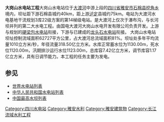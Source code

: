 {{Unreferenced|time=2014-06-11T13:46:06+00:00}}
{{Infobox dam
| name               = 大岗山水电站工程
| official_name      = 大岗山大坝
| crosses            = [[大渡河|大渡河]]
| locale             = [[四川省|四川省]][[雅安|雅安]]地区[[石棉县|石棉县]]
| type               = 混凝土双曲拱坝
| length             =
| height             ={{Convert|186|m|ft|0|}}
| hydraulic_head     =
| width              =
| status             = 在建
| spillway_type      =
| spillway_capacity  =
| began              = 2009年
| open               = 
| closed             =
| cost               =
| owner              =
| maint              =
| turbines           = 4 x 650 MW
| installed_capacity = 2,600[[瓦特|MW]]
| max_capacity       =
| annual_generation  =
| pumped_storage     =
| plant_commission   = 预计2014年
| decom              =
| reservoir          = 大岗山水库
| reservoir_capacity = 7.42億立方米
| reservoir_catchment=
| reservoir_surface  =
| bridge_carries     =
| bridge_width       =
| bridge_clearance   = 
| bridge_traffic     = 
| bridge_toll        =
| bridge_id          =
| map_cue            =
| map_image          =
| map_text           =
| location_map       = China Sichuan
| location_map_text  = 在中國四川省
| lat_d     =29
| lat_m     =26
| lat_s     =57
| lat_NS    =N
| long_d    =103
| long_m    =13
| long_s    =04
| long_EW   =E
| coordinates_type   = type:landmark
| coordinates_display= inline,title
| website            =
| extra              =
}}


'''大岗山水电站工程'''大岗山水电站位于[[大渡河|大渡河]]中游上段的[[四川省|四川省]][[雅安市|雅安市]][[石棉县|石棉县]][[挖角乡|挖角乡]]境内，坝址距下游石棉县城约40km，距上游[[泸定|泸定]]县城约75km。电站为大渡河水电基地干流规划3库22级方案的第14梯级电站。是大渡河上仅次于瀑布沟，与长河坝并列的第二大水电工程。由国电大渡河大岗山水电开发有限公司负责开发。上游与规划的[[硬梁包水电站|硬梁包水电站]]衔接，下游与已建成的[[龙头石水电站|龙头石水电站]]衔接。 大岗山水电站坝址控制流域面积62727平方公里，占大渡河总流域面积81%。坝址处多年平均流量1010立方米/秒，年径流量318.50亿立方米。水库正常蓄水位为1130.00m，死水位1120.00m，汛期排沙运行水位1123.00m，总库容7.42亿立方米，调节库容1.17亿立方米，具有日调节能力。本工程的任务主要为发电。

== 参见 ==
* [[世界水电站列表|世界水电站列表]]
* [[中华人民共和国水电站列表|中华人民共和国水电站列表]]
*[[中国最高水坝列表|中国最高水坝列表]]

{{大渡河水电站}}

[[Category:四川水电站|Category:四川水电站]]
[[Category:雅安水利|Category:雅安水利]]
[[Category:雅安建筑物|Category:雅安建筑物]]
[[Category:长江流域水利工程|Category:长江流域水利工程]]